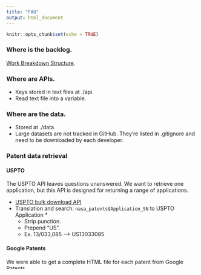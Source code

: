 ```yaml
---
title: "FAQ"
output: html_document
---
```


```r
knitr::opts_chunk$set(echo = TRUE)
```

### Where is the backlog.
[Work Breakdown Structure](https://docs.google.com/spreadsheets/d/11siAxFAxaqqPvVJ5Qvedzgi_2dRuKNJpJ_qdjGm2p10/edit#gid=999682295).

### Where are APIs.
- Keys stored in text files at ./api.
- Read text file into a variable.

### Where are the data.
- Stored at ./data.
- Large datasets are not tracked in GitHub. They're listed in .gitignore and need to be downloaded by each developer.

### Patent data retrieval
#### USPTO
The USPTO API leaves questions unanswered. We want to retrieve one application, but this API is designed for returning a range of applications.

- [USPTO bulk download API](https://developer.uspto.gov/ibd-api-docs/)
- Translation and search: `nasa_patents$Application_SN` to USPTO Application *
  - Strip punction.
  - Prepend "US".
  - Ex. 13/033,085 --> US13033085

#### Google Patents
We were able to get a complete HTML file for each patent from Google Patents.

### How do you get HTML data.
[httr Quickstart](https://httr.r-lib.org/articles/quickstart.html).
